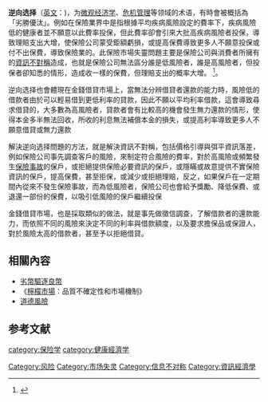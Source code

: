 {{noteTA
|G1=Economics
|T=zh-hans:逆向选择;zh-tw:逆選擇;
|1=zh-hans:逆向;zh-tw:逆;
}}
'''逆向选择'''（[[英文|英文]]：'''{{lang|en|Adverse Selection}}''')，为[[微观经济学|微观经济学]]、[[危机管理|危机管理]]等领域的术语，有時會被概括為「劣勝優汰」。例如在保險業界中是指根據平均疾病風險設定的費率下，疾病風險低的健康者並不願意以此費率投保，但此費率卻會引來大批高疾病風險者投保，導致理賠支出大增，使保險公司蒙受鉅額虧損，或提高保費導致更多人不願意投保或付不出保費，導致保險業的{{tsl|en|Death_spiral_(insurance)|死亡螺旋}}。此保險市場失靈問題主要是保險公司與消費者所擁有的[[信息不对称|資訊不對稱]]造成，也就是保險公司無法區分誰是低風險者，誰是高風險者，但投保者卻知悉的情形，造成收一樣的保費，但理賠支出的概率大增。 <ref>{{cite book | language =  en | author = Dsavid L.Weimer | coauthors = Aidan R.Vining | title = Policy Analysis: Concepts and Practice | year =  2005 | url =https://archive.org/details/policyanalysisco0000weim_u3o9| location = | publisher = Pearson: Prentice Hall | id = Fourth Edition | isbn = 013183001-5 | pages = 120页 }}</ref>。

逆向选择也會體現在金錢借貸市場上，當無法分辨借貸者還款的能力時，風險低的借款者由於可以輕易借到更低利率的貸款，因此不願以平均利率借款，這會導致尋求借貸的，大多數為高風險者，貸款者會有比較高的機會發生無力還款的情形，使得本金多半無法回收，所收的利息無法補償本金的損失，或提高利率導致更多人不願意借貸或無力還款

解決逆向选择問題的方法，就是解決資訊不對稱，包括價格引導與弭平資訊落差，例如保險公司事先調查客戶的風險，來制定符合風險的費率，對於高風險或頻繁發生[[保險事故|保險事故]]的保戶，或拒絕提供保險必要資訊的保戶，或隱瞞或故意提供不實保險資訊的保戶，提高保費，甚至拒保，或減少或拒絕理賠，反之，如果保戶在一定期間內從來不發生保險事故，而為低風險者，保險公司也會給予獎勵、降低保費、或退還一部份的保費，以吸引低風險的保戶繼續投保

金錢借貸市場，也是採取類似的做法，就是事先做徵信調查，了解借款者的還款能力，而依照不同的風險來決定不同的利率與借款額度，以及要求擔保品或保證人，對於風險太高的借款者，甚至予以拒絕借貸。

==相關內容==
*[[劣幣驅逐良幣|劣幣驅逐良幣]]
*《[[檸檬市場|檸檬市場]]：品質不確定性和市場機制》
*[[道德風險|道德風險]]

==参考文献==
<div class="references-small">
<references></references>
</div>


[[category:保险学|category:保险学]]
[[category:健康經濟学|category:健康經濟学]]
[[Category:风险|Category:风险]]
[[Category:市场失灵|Category:市场失灵]]
[[Category:信息不对称|Category:信息不对称]]
[[Category:資訊經濟學|Category:資訊經濟學]]